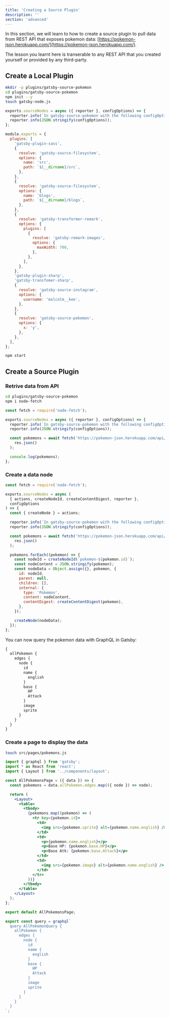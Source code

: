 ```yaml
---
title: 'Creating a Source Plugin'
description: ''
section: 'advanced'
---
```


In this section, we will learn to how to create a source plugin to pull data from REST API that exposes pokemon data: [https://pokemon-json.herokuapp.com/](https://pokemon-json.herokuapp.com/).

The lesson you learnt here is transerable to any REST API that you created yourself or provided by any third-party.

## Create a Local Plugin

```bash
mkdir -p plugins/gatsby-source-pokemon
cd plugins/gatsby-source-pokemon
npm init --y
touch gatsby-node.js
```

```js title="plugins/gatsby-source-pokemon/gatsby-node.js"
exports.sourceNodes = async ({ reporter }, configOptions) => {
  reporter.info(`In gatsby-source-pokemon with the following configOptions`);
  reporter.info(JSON.stringify(configOptions));
};
```

```js title="gatsby-config.js" {38-43}
module.exports = {
  plugins: [
    'gatsby-plugin-sass',
    {
      resolve: 'gatsby-source-filesystem',
      options: {
        name: 'src',
        path: `${__dirname}/src`,
      },
    },
    {
      resolve: 'gatsby-source-filesystem',
      options: {
        name: 'blogs',
        path: `${__dirname}/blogs`,
      },
    },
    {
      resolve: 'gatsby-transformer-remark',
      options: {
        plugins: [
          {
            resolve: 'gatsby-remark-images',
            options: {
              maxWidth: 700,
            },
          },
        ],
      },
    },
    'gatsby-plugin-sharp',
    'gatsby-transfomer-sharp',
    {
      resolve: 'gatsby-source-instagram',
      options: {
        username: 'malcolm__kee',
      },
    },
    {
      resolve: 'gatsby-source-pokemon',
      options: {
        x: 'y',
      },
    },
  ],
};
```

```bash
npm start
```

## Create a Source Plugin

### Retrive data from API

```bash
cd plugins/gatsby-source-pokemon
npm i node-fetch
```

```js title="plugins/gatsby-source-pokemon/gatsby-node.js" {0,6-10}
const fetch = require('node-fetch');

exports.sourceNodes = async ({ reporter }, configOptions) => {
  reporter.info(`In gatsby-source-pokemon with the following configOptions`);
  reporter.info(JSON.stringify(configOptions));

  const pokemons = await fetch('https://pokemon-json.herokuapp.com/api/pokedex').then((res) =>
    res.json()
  );

  console.log(pokemons);
};
```

### Create a data node

```js title="plugins/gatsby-source-pokemon/gatsby-node.js" {3,6,15-30}
const fetch = require('node-fetch');

exports.sourceNodes = async (
  { actions, createNodeId, createContentDigest, reporter },
  configOptions
) => {
  const { createNode } = actions;

  reporter.info(`In gatsby-source-pokemon with the following configOptions`);
  reporter.info(JSON.stringify(configOptions));

  const pokemons = await fetch('https://pokemon-json.herokuapp.com/api/pokedex').then((res) =>
    res.json()
  );

  pokemons.forEach((pokemon) => {
    const nodeId = createNodeId(`pokemon-${pokemon.id}`);
    const nodeContent = JSON.stringify(pokemon);
    const nodeData = Object.assign({}, pokemon, {
      id: nodeId,
      parent: null,
      children: [],
      internal: {
        type: 'Pokemon',
        content: nodeContent,
        contentDigest: createContentDigest(pokemon),
      },
    });

    createNode(nodeData);
  });
};
```

You can now query the pokemon data with GraphQL in Gatsby:

```graphql
{
  allPokemon {
    edges {
      node {
        id
        name {
          english
        }
        base {
          HP
          Attack
        }
        image
        sprite
      }
    }
  }
}
```

### Create a page to display the data

```bash
touch src/pages/pokemons.js
```

```jsx title="src/pages/pokemons.js"
import { graphql } from 'gatsby';
import * as React from 'react';
import { Layout } from '../components/layout';

const AllPokemonsPage = ({ data }) => {
  const pokemons = data.allPokemon.edges.map(({ node }) => node);

  return (
    <Layout>
      <table>
        <tbody>
          {pokemons.map((pokemon) => (
            <tr key={pokemon.id}>
              <td>
                <img src={pokemon.sprite} alt={pokemon.name.english} />
              </td>
              <td>
                <p>{pokemon.name.english}</p>
                <p>Base HP: {pokemon.base.HP}</p>
                <p>Base Atk: {pokemon.base.Attack}</p>
              </td>
              <td>
                <img src={pokemon.image} alt={pokemon.name.english} />
              </td>
            </tr>
          ))}
        </tbody>
      </table>
    </Layout>
  );
};

export default AllPokemonsPage;

export const query = graphql`
  query AllPokemonQuery {
    allPokemon {
      edges {
        node {
          id
          name {
            english
          }
          base {
            HP
            Attack
          }
          image
          sprite
        }
      }
    }
  }
`;
```
